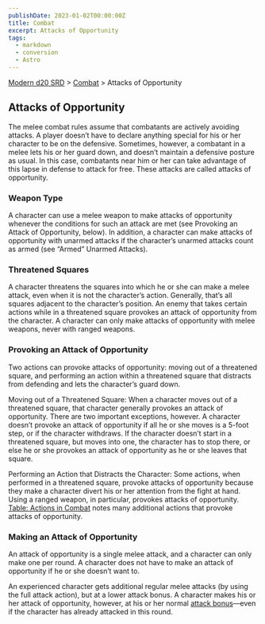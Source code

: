 ```yaml
---
publishDate: 2023-01-02T00:00:00Z
title: Combat
excerpt: Attacks of Opportunity
tags:
  - markdown
  - conversion
  - Astro
---
```


[Modern d20 SRD](/#modernD20) > [Combat](modern-d20-srd-combat-index) > Attacks of Opportunity

## Attacks of Opportunity

The melee combat rules assume that combatants are actively avoiding attacks. A
player doesn’t have to declare anything special for his or her character to be
on the defensive. Sometimes, however, a combatant in a melee lets his or her
guard down, and doesn’t maintain a defensive posture as usual. In this case,
combatants near him or her can take advantage of this lapse in defense to
attack for free. These attacks are called attacks of opportunity.

### Weapon Type

A character can use a melee weapon to make attacks of opportunity whenever the
conditions for such an attack are met (see Provoking an Attack of Opportunity,
below). In addition, a character can make attacks of opportunity with unarmed
attacks if the character’s unarmed attacks count as armed (see “Armed” Unarmed
Attacks).

### Threatened Squares

A character threatens the squares into which he or she can make a melee
attack, even when it is not the character’s action. Generally, that’s all
squares adjacent to the character’s position. An enemy that takes certain
actions while in a threatened square provokes an attack of opportunity from
the character. A character can only make attacks of opportunity with melee
weapons, never with ranged weapons.

### Provoking an Attack of Opportunity

Two actions can provoke attacks of opportunity: moving out of a threatened
square, and performing an action within a threatened square that distracts
from defending and lets the character’s guard down.

Moving out of a Threatened Square: When a character moves out of a threatened
square, that character generally provokes an attack of opportunity. There are
two important exceptions, however. A character doesn’t provoke an attack of
opportunity if all he or she moves is a 5-foot step, or if the character
withdraws. If the character doesn’t start in a threatened square, but moves
into one, the character has to stop there, or else he or she provokes an
attack of opportunity as he or she leaves that square.

Performing an Action that Distracts the Character: Some actions, when
performed in a threatened square, provoke attacks of opportunity because they
make a character divert his or her attention from the fight at hand. Using a
ranged weapon, in particular, provokes attacks of opportunity. [Table: Actions in Combat](modern-d20-srd-combat-actions-in-combat) notes many additional
actions that provoke attacks of opportunity.

### Making an Attack of Opportunity

An attack of opportunity is a single melee attack, and a character can only
make one per round. A character does not have to make an attack of opportunity
if he or she doesn’t want to.

An experienced character gets additional regular melee attacks (by using the
full attack action), but at a lower attack bonus. A character makes his or her
attack of opportunity, however, at his or her normal [attack bonus](modern-d20-srd-combat-attack-bonus)—even if the character has already
attacked in this round.

